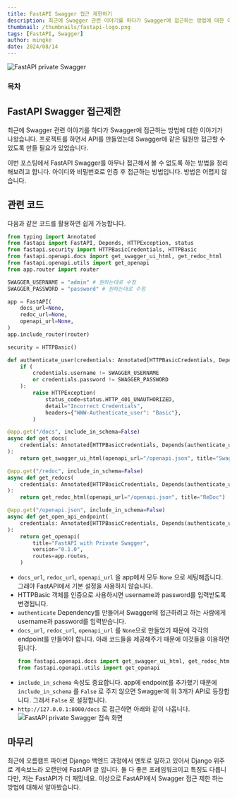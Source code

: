 ```yaml
---
title: FastAPI Swagger 접근 제한하기
description: 최근에 Swagger 관련 이야기를 하다가 Swagger에 접근하는 방법에 대한 이야기가 나왔습니다. 프로젝트를 하면서 API를 만들었는데 Swagger에 같은 팀원만 접근할 수 있도록 만들 필요가 있었습니다.
thumbnail: /thumbnails/fastapi-logo.png
tags: [FastAPI, Swagger]
author: mingke
date: 2024/08/14
---
```


<Image src="/thumbnails/fastapi-logo.png" alt="FastAPI private Swagger" />

### 목차

## FastAPI Swagger 접근제한

최근에 Swagger 관련 이야기를 하다가 Swagger에 접근하는 방법에 대한 이야기가 나왔습니다. 프로젝트를 하면서 API를 만들었는데 Swagger에 같은 팀원만 접근할 수 있도록 만들 필요가 있었습니다.

이번 포스팅에서 FastAPI Swagger를 아무나 접근해서 볼 수 없도록 하는 방법을 정리해보려고 합니다. 아이디와 비밀번호로 인증 후 접근하는 방법입니다. 방법은 어렵지 않습니다.

## 관련 코드

다음과 같은 코드를 활용하면 쉽게 가능합니다.

```python
from typing import Annotated
from fastapi import FastAPI, Depends, HTTPException, status
from fastapi.security import HTTPBasicCredentials, HTTPBasic
from fastapi.openapi.docs import get_swagger_ui_html, get_redoc_html
from fastapi.openapi.utils import get_openapi
from app.router import router

SWAGGER_USERNAME = "admin" # 원하는대로 수정
SWAGGER_PASSWORD = "password" # 원하는대로 수정

app = FastAPI(
    docs_url=None,
    redoc_url=None,
    openapi_url=None,
)
app.include_router(router)

security = HTTPBasic()

def authenticate_user(credentials: Annotated[HTTPBasicCredentials, Depends(security)]):
    if (
        credentials.username != SWAGGER_USERNAME
        or credentials.password != SWAGGER_PASSWORD
    ):
        raise HTTPException(
            status_code=status.HTTP_401_UNAUTHORIZED,
            detail="Incorrect Credentials",
            headers={"WWW-Authenticate_user": "Basic"},
        )

@app.get("/docs", include_in_schema=False)
async def get_docs(
    credentials: Annotated[HTTPBasicCredentials, Depends(authenticate_user)],
):
    return get_swagger_ui_html(openapi_url="/openapi.json", title="Swagger UI")

@app.get("/redoc", include_in_schema=False)
async def get_redocs(
    credentials: Annotated[HTTPBasicCredentials, Depends(authenticate_user)],
):
    return get_redoc_html(openapi_url="/openapi.json", title="ReDoc")

@app.get("/openapi.json", include_in_schema=False)
async def get_open_api_endpoint(
    credentials: Annotated[HTTPBasicCredentials, Depends(authenticate_user)],
):
    return get_openapi(
        title="FastAPI with Private Swagger",
        version="0.1.0",
        routes=app.routes,
    )

```

- `docs_url`, `redoc_url`, `openapi_url` 을 app에서 모두 `None` 으로 세팅해줍니다. 그래야 FastAPI에서 기본 설정을 사용하지 않습니다.
- HTTPBasic 객체를 인증으로 사용하시면 username과 password를 입력받도록 변경됩니다.
- `authenticate` Dependency를 만들어서 Swagger에 접근하려고 하는 사람에게 username과 password를 입력받습니다.
- `docs_url`, `redoc_url`, `openapi_url` 를 `None`으로 만들었기 때문에 각각의 endpoint를 만들어야 합니다. 아래 코드들을 제공해주기 때문에 이것들을 이용하면 됩니다.
  ```python
  from fastapi.openapi.docs import get_swagger_ui_html, get_redoc_html
  from fastapi.openapi.utils import get_openapi
  ```
- `include_in_schema` 속성도 중요합니다. app에 endpoint를 추가했기 때문에 `include_in_schema` 를 `False` 로 주지 않으면 Swagger에 위 3개가 API로 등장합니다. 그래서 `False` 로 설정합니다.
- `http://127.0.0.1:8000/docs` 로 접근하면 아래와 같이 나옵니다.
  <Image src="/fastapi-private-swagger/01.png" alt="FastAPI private Swagger 접속 화면" />

## 마무리

최근에 오름캠프 파이썬 Django 백엔드 과정에서 멘토로 일하고 있어서 Django 위주로 계속보느라 오랜만에 FastAPI 글 입니다. 둘 다 좋은 프레임워크이고 특징도 다릅니다만, 저는 FastAPI가 더 재밌네요. 이상으로 FastAPI에서 Swagger 접근 제한 하는 방법에 대해서 알아봤습니다.

<Link url="https://chaechae.life/blog/fastapi-swagger-change" />

